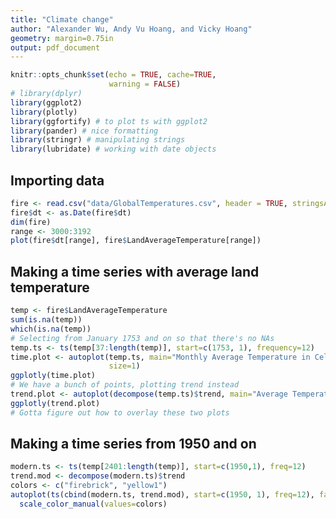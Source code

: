 ```yaml
---
title: "Climate change"
author: "Alexander Wu, Andy Vu Hoang, and Vicky Hoang"
geometry: margin=0.75in
output: pdf_document
---
```



```r
knitr::opts_chunk$set(echo = TRUE, cache=TRUE,
                      warning = FALSE)
# library(dplyr)
library(ggplot2)
library(plotly)
library(ggfortify) # to plot ts with ggplot2
library(pander) # nice formatting
library(stringr) # manipulating strings
library(lubridate) # working with date objects
```

## Importing data

```r
fire <- read.csv("data/GlobalTemperatures.csv", header = TRUE, stringsAsFactors = FALSE)
fire$dt <- as.Date(fire$dt)
dim(fire)
range <- 3000:3192
plot(fire$dt[range], fire$LandAverageTemperature[range])
```

## Making a time series with average land temperature
```r
temp <- fire$LandAverageTemperature
sum(is.na(temp))
which(is.na(temp))
# Selecting from January 1753 and on so that there's no NAs
temp.ts <- ts(temp[37:length(temp)], start=c(1753, 1), frequency=12)
time.plot <- autoplot(temp.ts, main="Monthly Average Temperature in Celsius", ts.colour="firebrick",
                      size=1)
ggplotly(time.plot)
# We have a bunch of points, plotting trend instead
trend.plot <- autoplot(decompose(temp.ts)$trend, main="Average Temperature Trend", ts.colour="goldenrod")
ggplotly(trend.plot)
# Gotta figure out how to overlay these two plots
```

## Making a time series from 1950 and on
```r
modern.ts <- ts(temp[2401:length(temp)], start=c(1950,1), freq=12)
trend.mod <- decompose(modern.ts)$trend
colors <- c("firebrick", "yellow1")
autoplot(ts(cbind(modern.ts, trend.mod), start=c(1950, 1), freq=12), facets=FALSE, size=1) +
  scale_color_manual(values=colors)
```

